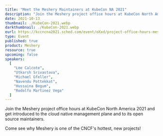 ```yaml
---
title: "Meet the Meshery Maintainers at KubeCon NA 2021"
description: "Join the Meshery project office hours at KubeCon North America 2021 and get introduced to the cloud native management plane and to its open source maintainers."
date: 2021-10-13
thumbnail: ./KubeCon-2021.webp
darkthumbnail: ./KubeCon-2021.webp
eurl: https://kccncna2021.sched.com/event/oXxd/project-office-hours-meshery?iframe=yes&w=100%&sidebar=yes&bg=no
type: Event
published: true
product: Meshery
resource: true
upcoming: false
speakers:
  [
    "Lee Calcote",
    "Utkarsh Srivastava",
    "Michael Gfeller",
    "Navendu Pottekkat",
    "Hussaina Begum",
    "Rodolfo Martinez Vega"
  ]
---
```


Join the Meshery project office hours at KubeCon North America 2021 and get introduced to the cloud native management plane and to its open source maintainers.

Come see why Meshery is one of the CNCF's hottest, new projects!
